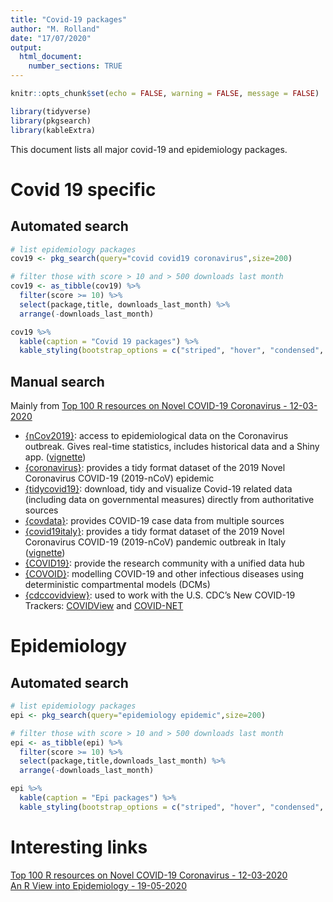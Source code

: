 ```yaml
---
title: "Covid-19 packages"
author: "M. Rolland"
date: "17/07/2020"
output: 
  html_document:
    number_sections: TRUE
---
```


```r
knitr::opts_chunk$set(echo = FALSE, warning = FALSE, message = FALSE)
```

```r
library(tidyverse)
library(pkgsearch)
library(kableExtra)
```

This document lists all major covid-19 and epidemiology packages.

# Covid 19 specific

## Automated search

```r
# list epidemiology packages
cov19 <- pkg_search(query="covid covid19 coronavirus",size=200)
```

```r
# filter those with score > 10 and > 500 downloads last month
cov19 <- as_tibble(cov19) %>% 
  filter(score >= 10) %>% 
  select(package,title, downloads_last_month) %>% 
  arrange(-downloads_last_month)

cov19 %>%
  kable(caption = "Covid 19 packages") %>%
  kable_styling(bootstrap_options = c("striped", "hover", "condensed", "responsive"))
```

## Manual search

Mainly from [Top 100 R resources on Novel COVID-19 Coronavirus - 12-03-2020](https://www.statsandr.com/blog/top-r-resources-on-covid-19-coronavirus/)

* [{nCov2019}](https://github.com/GuangchuangYu/nCov2019): access to epidemiological data on the Coronavirus outbreak. Gives real-time statistics, includes historical data and a Shiny app. ([vignette](https://guangchuangyu.github.io/nCov2019/))
* [{coronavirus}](https://github.com/RamiKrispin/coronavirus): provides a tidy format dataset of the 2019 Novel Coronavirus COVID-19 (2019-nCoV) epidemic
* [{tidycovid19}](https://github.com/joachim-gassen/tidycovid19): download, tidy and visualize Covid-19 related data (including data on governmental measures) directly from authoritative sources
* [{covdata}](https://kjhealy.github.io/covdata/): provides COVID-19 case data from multiple sources
* [{covid19italy}](https://github.com/Covid19R/covid19italy): provides a tidy format dataset of the 2019 Novel Coronavirus COVID-19 (2019-nCoV) pandemic outbreak in Italy ([vignette](https://covid19r.github.io/covid19italy/articles/intro.html))
* [{COVID19}](https://covid19datahub.io/): provide the research community with a unified data hub 
* [{COVOID}](https://cbdrh.github.io/covoidance/): modelling COVID-19 and other infectious diseases using deterministic compartmental models (DCMs)
* [{cdccovidview}](https://cinc.rud.is/web/packages/cdccovidview/index.html): used to work with the U.S. CDC’s New COVID-19 Trackers: [COVIDView](https://www.cdc.gov/coronavirus/2019-ncov/covid-data/covidview/index.html) and [COVID-NET](https://gis.cdc.gov/grasp/COVIDNet/COVID19_3.html)

# Epidemiology

## Automated search

```r
# list epidemiology packages
epi <- pkg_search(query="epidemiology epidemic",size=200)
```


```r
# filter those with score > 10 and > 500 downloads last month
epi <- as_tibble(epi) %>% 
  filter(score >= 10) %>% 
  select(package,title,downloads_last_month) %>% 
  arrange(-downloads_last_month)

epi %>%
  kable(caption = "Epi packages") %>%
  kable_styling(bootstrap_options = c("striped", "hover", "condensed", "responsive"))
```



# Interesting links

[Top 100 R resources on Novel COVID-19 Coronavirus - 12-03-2020](https://www.statsandr.com/blog/top-r-resources-on-covid-19-coronavirus/)  
[An R View into Epidemiology - 19-05-2020](https://www.r-bloggers.com/an-r-view-into-epidemiology/)


